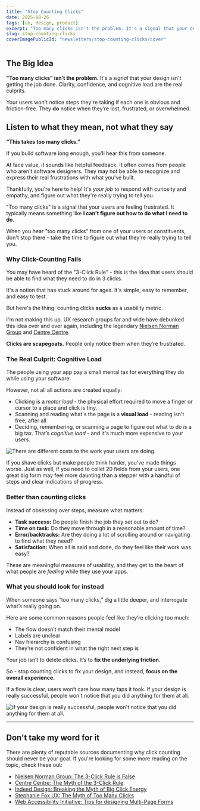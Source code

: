 ```yaml
---
title: "Stop Counting Clicks"
date: 2025-08-26
tags: [ux, design, product]
excerpt: "Too many clicks isn't the problem. It's a signal that your design isn't successful."
slug: stop-counting-clicks
coverImagePublicId: "newsletters/stop-counting-clicks/cover"
---
```


## The Big Idea

**"Too many clicks" isn’t the problem.** It's a _signal_ that your design isn't getting the job done. Clarity, confidence, and cognitive load are the real culprits.

Your users won't notice steps they're taking if each one is obvious and friction-free. They **do** notice when they’re lost, frustrated, or overwhelmed.

## Listen to what they mean, not what they say

**“This takes too many clicks.”**

If you build software long enough, you’ll hear this from someone.

At face value, it sounds like helpful feedback. It often comes from people who aren't software designers. They may not be able to recognize and express their real frustrations with what you've built.

Thankfully, you're here to help! It's _your job_ to respond with curiosity and empathy, and figure out what they're really trying to tell you.

"Too many clicks" is a signal that your users are feeling frustrated. It typically means something like **I can't figure out how to do what I need to do.**

When you hear "too many clicks" from one of your users or constituents, don't stop there - take the time to figure out what they're really trying to tell you.


### Why Click-Counting Fails

You may have heard of the "3-Click Rule" - this is the idea that users should be able to find what they need to do in 3 clicks.

It's a notion that has stuck around for ages. It's simple, easy to remember, and easy to test.

But here's the thing: counting clicks **sucks** as a usability metric.

I'm not making this up. UX research groups far and wide have debunked this idea over and over again, including the legendary [Nielsen Norman Group](https://www.nngroup.com/articles/3-click-rule/) and [Centre Centre](https://articles.centercentre.com/three_click_rule/).

**Clicks are scapegoats.** People only notice them when they’re frustrated.

### The Real Culprit: Cognitive Load

The people using your app pay a small mental tax for everything they do while using your software.

However, not all all actions are created equally:

- Clicking is a *motor load* - the physical effort required to move a finger or cursor to a place and click is tiny.
- Scanning and reading what's the page is a **visual load** - reading isn't free, after all
- Deciding, remembering, or scanning a page to figure out what to do _is_ a big tax. That’s *cognitive load* - and it's much more expensive to your users.

<Image
  publicId="newsletters/stop-counting-clicks/cognitive-load"
  alt="There are different costs to the work your users are doing."
/>

If you shave clicks but make people think harder, you’ve made things worse. Just as well, if you need to collet 20 fields from your users, one great big form may feel more daunting than a stepper with a handful of steps and clear indications of progress.

### Better than counting clicks

Instead of obsessing over steps, measure what matters:

- **Task success:** Do people finish the job they set out to do?
- **Time on task:** Do they move through in a reasonable amount of time?
- **Error/backtracks:** Are they doing a lot of scrolling around or navigating to find what they need?
- **Satisfaction:** When all is said and done, do they feel like their work was easy?

These are meaningful measures of usability, and they get to the heart of what people are _feeling_ while they use your apps.

### What you should look for instead

When someone says “too many clicks,” dig a little deeper, and interrogate what’s really going on.

Here are some common reasons people feel like they’re clicking too much:

- The flow doesn’t match their mental model
- Labels are unclear
- Nav hierarchy is confusing
- They’re not confident in what the right next step is

Your job isn’t to delete clicks. It’s to **fix the underlying friction**.

So - stop counting clicks to fix your design, and instead, **focus on the overall experience.**

If a flow is clear, users won’t care how many taps it took. If your design is really successful, people won't notice that you did anything for them at all.

<Image
  publicId="newsletters/stop-counting-clicks/anything-at-all"
  alt="If your design is really successful, people won't notice that you did anything for them at all."
/>

---

## Don't take my word for it

There are plenty of reputable sources documenting why click counting should never be your goal. If you're looking for some more reading on the topic, check these out:

- [Nielsen Norman Group: The 3-Click Rule is False](https://www.nngroup.com/articles/three-click-rule-myth/)
- [Centre Centre: The Myth of the 3-Click Rule](https://articles.centercentre.com/three_click_rule/)
- [Indeed Design: Breaking the Myth of Big Click Energy](https://blog.indeed.com/design/breaking-the-myth-of-big-click-energy)
- [Stephanie Fox UX: The Myth of Too Many Clicks](https://stephaniefox.ca/ux-blog/too-many-clicks)
- [Web Accessibility Initiative: Tips for designing Multi-Page Forms](https://www.w3.org/WAI/tutorials/forms/multi-page/#:~:text=Where%20possible%2C%20divide%20long%20forms,who%20have%20various%20cognitive%20disabilities)
